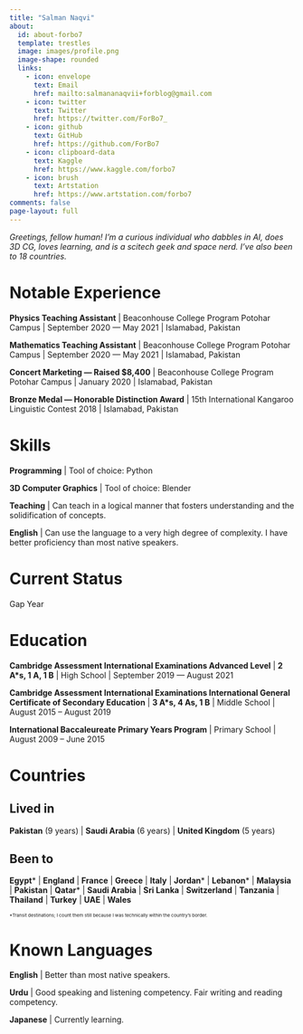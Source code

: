 ```yaml
---
title: "Salman Naqvi"
about:
  id: about-forbo7
  template: trestles
  image: images/profile.png
  image-shape: rounded
  links:
    - icon: envelope
      text: Email
      href: mailto:salmananaqvii+forblog@gmail.com
    - icon: twitter
      text: Twitter
      href: https://twitter.com/ForBo7_
    - icon: github
      text: GitHub
      href: https://github.com/ForBo7
    - icon: clipboard-data
      text: Kaggle
      href: https://www.kaggle.com/forbo7
    - icon: brush
      text: Artstation
      href: https://www.artstation.com/forbo7
comments: false
page-layout: full
---
```


_Greetings, fellow human! I’m a curious individual who dabbles in AI, does 3D CG, loves learning, and is a scitech geek and space nerd. I’ve also been to 18 countries._

:::{.panel-tabset}

# Notable Experience

**Physics Teaching Assistant** | Beaconhouse College Program Potohar Campus | September 2020 — May 2021 | Islamabad, Pakistan

**Mathematics Teaching Assistant** | Beaconhouse College Program Potohar Campus | September 2020 — May 2021 | Islamabad, Pakistan

**Concert Marketing — Raised \$8,400** | Beaconhouse College Program Potohar Campus | January 2020 | Islamabad, Pakistan

**Bronze Medal — Honorable Distinction Award** | 15th International Kangaroo Linguistic Contest 2018 | Islamabad, Pakistan

# Skills

**Programming** | Tool of choice: Python

**3D Computer Graphics** | Tool of choice: Blender

**Teaching** | Can teach in a logical manner that fosters understanding and the solidification of concepts.

**English** | Can use the language to a very high degree of complexity. I have better proficiency than most native speakers.

# Current Status

Gap Year

:::

:::{.panel-tabset}

# Education

**Cambridge Assessment International Examinations Advanced Level** | **2 A\*s, 1 A, 1 B** | High School | September 2019 — August 2021

**Cambridge Assessment International Examinations International General Certificate of Secondary Education** | **3 A\*s, 4 As, 1 B** | Middle School | August
2015 – August 2019

**International Baccaleureate Primary Years Program** | Primary School | August 2009 – June 2015

# Countries

## Lived in

**Pakistan** (9 years) | **Saudi Arabia** (6 years) | **United Kingdom** (5 years)

## Been to

<!-- TODO: Use footnotes instead of asterisks. -->
<!-- Need to figure out how to make all footnotes reference the same footnote -->

**Egypt*** | **England** | **France** | **Greece** | **Italy** | **Jordan*** | **Lebanon*** | **Malaysia** | **Pakistan** | **Qatar*** | **Saudi Arabia** | **Sri Lanka** | **Switzerland** | **Tanzania** | **Thailand** | **Turkey** | **UAE** | **Wales**

<span style="font-size:8px">*Transit destinations; I count them still because I was technically within the country's border.</span>

# Known Languages

**English** | Better than most native speakers.

**Urdu** | Good speaking and listening competency. Fair writing and reading competency.

**Japanese** | Currently learning.

:::
